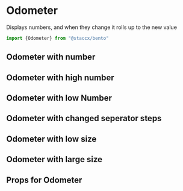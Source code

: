 
<Meta title="Components|Formatters/Odometer" component={Odometer}/>

# Odometer
Displays numbers, and when they change it rolls up to the new value


```javascript
import {Odometer} from "@staccx/bento"
```

## Odometer with number
<Preview>
  <Story name="Default">
   <Odometer number="1000"/>
  </Story>
</Preview>

## Odometer with high number
<Preview>
  <Story name="High number">
   <Odometer number="10000000"/>
  </Story>
</Preview>

## Odometer with low Number
<Preview>
  <Story name="Low number">
   <Odometer number="1"/>
  </Story>
</Preview>

## Odometer with changed seperator steps
<Preview>
  <Story name="SeparatorSteps: 5">
   <Odometer number="100000" separatorSteps={5}/>
  </Story>
</Preview>

## Odometer with low size
<Preview>
  <Story name="Low size">
   <Odometer number="100000" size={5}/>
  </Story>
</Preview>

## Odometer with large size
<Preview>
  <Story name="Large size">
   <Odometer number="100000" size={80}/>
  </Story>
</Preview>



## Props for Odometer
<Props of={Odometer}/>
